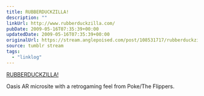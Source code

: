 ```yaml
---
title: RUBBERDUCKZILLA!
description: ""
linkUrl: http://www.rubberduckzilla.com/
pubDate: 2009-05-16T07:35:39+00:00
updatedDate: 2009-05-16T07:35:39+00:00
originalUrl: https://stream.anglepoised.com/post/108531717/rubberduckzilla
source: tumblr stream
tags:
  - "linklog"
---
```


[RUBBERDUCKZILLA!][1]

Oasis AR microsite with a retrogaming feel from Poke/The Flippers.

[1]: http://www.rubberduckzilla.com/
